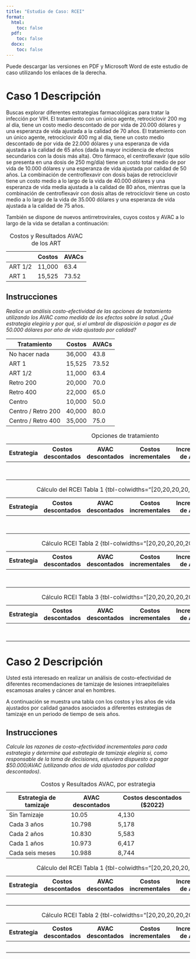 ```yaml
---
title: "Estudio de Caso: RCEI"
format:
  html:
    toc: false
  pdf:
    toc: false
  docx:
    toc: false
---
```


::: callout-important
Puede descargar las versiones en PDF y Microsoft Word de este estudio de caso utilizando los enlaces de la derecha.
:::

# Caso 1 Descripción

Buscas explorar diferentes estrategias farmacológicas para tratar la infección por VIH. El tratamiento con un único agente, retrociclovir 200 mg al día, tiene un costo medio descontado de por vida de 20.000 dólares y una esperanza de vida ajustada a la calidad de 70 años. El tratamiento con un único agente, retrociclovir 400 mg al día, tiene un costo medio descontado de por vida de 22.000 dólares y una esperanza de vida ajustada a la calidad de 65 años (dada la mayor incidencia de efectos secundarios con la dosis más alta). Otro fármaco, el centroflexavir (que sólo se presenta en una dosis de 250 mg/día) tiene un costo total medio de por vida de 10.000 dólares y una esperanza de vida ajustada por calidad de 50 años. La combinación de centroflexavir con dosis bajas de retrociclovir tiene un costo medio a lo largo de la vida de 40.000 dólares y una esperanza de vida media ajustada a la calidad de 80 años, mientras que la combinación de centroflexavir con dosis altas de retrociclovir tiene un costo medio a lo largo de la vida de 35.000 dólares y una esperanza de vida ajustada a la calidad de 75 años.

También se dispone de nuevos antirretrovirales, cuyos costos y AVAC a lo largo de la vida se detallan a continuación:

|         | Costos | AVACs |
|---------|--------|-------|
| ART 1/2 | 11,000 | 63.4  |
| ART 1   | 15,525 | 73.52 |

: Costos y Resultados AVAC de los ART

## Instrucciones

*Realice un análisis costo-efectividad de las opciones de tratamiento utilizando los AVAC como medida de los efectos sobre la salud. ¿Qué estrategia elegiría y por qué, si el umbral de disposición a pagar es de 50.000 dólares por año de vida ajustado por calidad?*

| Tratamiento        | Costos | AVACs |
|--------------------|--------|-------|
| No hacer nada      | 36,000 | 43.8  |
| ART 1              | 15,525 | 73.52 |
| ART 1/2            | 11,000 | 63.4  |
| Retro 200          | 20,000 | 70.0  |
| Retro 400          | 22,000 | 65.0  |
| Centro             | 10,000 | 50.0  |
| Centro / Retro 200 | 40,000 | 80.0  |
| Centro / Retro 400 | 35,000 | 75.0  |

<!-- ![](images/cs_icer_ans_1.1.png)    -->

<!-- ![](images/cs_icer_ans_1.1.2.png)   -->

<!-- ![](images/cs_icer_ans_1.1.3.png)    -->

<!-- ![](images/cs_icer_ans_1.1.4.png)    -->

| Estrategia | Costos descontados | AVAC descontados | Costos incrementales | Incremento de AVAC | RCEI (\$/AVAC) |
|------------|------------|------------|------------|------------|------------|
|            |                    |                  |                      |                    |                |
|            |                    |                  |                      |                    |                |
|            |                    |                  |                      |                    |                |
|            |                    |                  |                      |                    |                |
|            |                    |                  |                      |                    |                |
|            |                    |                  |                      |                    |                |
|            |                    |                  |                      |                    |                |
|            |                    |                  |                      |                    |                |

: Opciones de tratamiento

| Estrategia | Costos descontados | AVAC descontados | Costos incrementales | Incremento de AVAC | RCEI (\$/AVAC) |
|------------|------------|------------|------------|------------|------------|
|            |                    |                  |                      |                    |                |
|            |                    |                  |                      |                    |                |
|            |                    |                  |                      |                    |                |
|            |                    |                  |                      |                    |                |
|            |                    |                  |                      |                    |                |
|            |                    |                  |                      |                    |                |
|            |                    |                  |                      |                    |                |
|            |                    |                  |                      |                    |                |

: Cálculo del RCEI Tabla 1 {tbl-colwidths="\[20,20,20,20,20,20\]"}

| Estrategia | Costos descontados | AVAC descontados | Costos incrementales | Incremento de AVAC | RCEI (\$/AVAC) |
|------------|------------|------------|------------|------------|------------|
|            |                    |                  |                      |                    |                |
|            |                    |                  |                      |                    |                |
|            |                    |                  |                      |                    |                |
|            |                    |                  |                      |                    |                |
|            |                    |                  |                      |                    |                |
|            |                    |                  |                      |                    |                |
|            |                    |                  |                      |                    |                |
|            |                    |                  |                      |                    |                |

: Cálculo RCEI Tabla 2 {tbl-colwidths="\[20,20,20,20,20,20\]"}

| Estrategia | Costos descontados | AVAC descontados | Costos incrementales | Incremento de AVAC | RCEI (\$/AVAC) |
|------------|------------|------------|------------|------------|------------|
|            |                    |                  |                      |                    |                |
|            |                    |                  |                      |                    |                |
|            |                    |                  |                      |                    |                |
|            |                    |                  |                      |                    |                |
|            |                    |                  |                      |                    |                |
|            |                    |                  |                      |                    |                |
|            |                    |                  |                      |                    |                |
|            |                    |                  |                      |                    |                |

: Cálculo RCEI Tabla 3 {tbl-colwidths="\[20,20,20,20,20,20\]"}

# Caso 2 Descripción

Usted está interesado en realizar un análisis de costo-efectividad de diferentes recomendaciones de tamizaje de lesiones intraepiteliales escamosas anales y cáncer anal en hombres.

A continuación se muestra una tabla con los costos y los años de vida ajustados por calidad ganados asociados a diferentes estrategias de tamizaje en un periodo de tiempo de seis años.

## Instrucciones

*Calcule las razones de costo-efectividad incrementales para cada estrategia y determine qué estrategia de tamizaje elegiría si, como responsable de la toma de decisiones, estuviera dispuesto a pagar \$50.000/AVAC (utilizando años de vida ajustados por calidad descontados)*.

| Estrategia de tamizaje | AVAC descontados | Costos descontados (\$2022) |
|------------------------|------------------|-----------------------------|
| Sin Tamizaje           | 10.05            | 4,130                       |
| Cada 3 años            | 10.798           | 5,178                       |
| Cada 2 años            | 10.830           | 5,583                       |
| Cada 1 años            | 10.973           | 6,417                       |
| Cada seis meses        | 10.988           | 8,744                       |

: Costos y Resultados AVAC, por estrategia

| Estrategia | Costos descontados | AVAC descontados | Costos incrementales | Incremento de AVAC | RCEI (\$/AVAC) |
|------------|------------|------------|------------|------------|------------|
|            |                    |                  |                      |                    |                |
|            |                    |                  |                      |                    |                |
|            |                    |                  |                      |                    |                |
|            |                    |                  |                      |                    |                |
|            |                    |                  |                      |                    |                |

: Cálculo del RCEI Tabla 1 {tbl-colwidths="\[20,20,20,20,20,20\]"}

| Estrategia | Costos descontados | AVAC descontados | Costos incrementales | Incremento de AVAC | RCEI (\$/AVAC) |
|------------|------------|------------|------------|------------|------------|
|            |                    |                  |                      |                    |                |
|            |                    |                  |                      |                    |                |
|            |                    |                  |                      |                    |                |
|            |                    |                  |                      |                    |                |
|            |                    |                  |                      |                    |                |

: Cálculo RCEI Tabla 2 {tbl-colwidths="\[20,20,20,20,20,20\]"}

